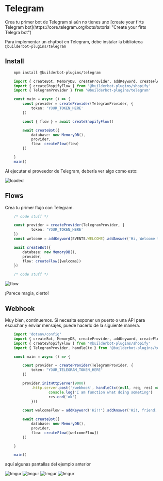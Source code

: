 
# Telegram

<Note>
Crea tu primer bot de Telegram si aún no tienes uno [create your firts Telegram bot](https://core.telegram.org/bots/tutorial "Create your firts Telegra bot")
</Note>

Para implementar un chatbot en Telegram, debe instalar la biblioteca `@builderbot-plugins/telegram`

## Install

```bash {{ title: 'npm' }}
    npm install @builderbot-plugins/telegram
```

```typescript
    import { createBot, MemoryDB, createProvider, addKeyword, createFlow, EVENTS } from '@builderbot/bot'
    import { createShopifyFlow } from '@builderbot-plugins/shopify'
    import { TelegramProvider } from '@builderbot-plugins/telegram'

    const main = async () => {
        const provider = createProvider(TelegramProvider, {
            token: 'YOUR_TOKEN_HERE'
        })

        const { flow } = await createShopifyFlow()

        await createBot({
            database: new MemoryDB(),
            provider,
            flow: createFlow(flow)
        })

    }
    main()
```
Al ejecutar el proveedor de Telegram, debería ver algo como esto:

![loaded](https://imgur.com/38pH9Ad.png)

## Flows
Crea tu primer flujo con Telegram.

```ts
    /* code stuff */

    const provider = createProvider(TelegramProvider, {
            token: 'YOUR_TOKEN_HERE'
    })
    const welcome = addKeyword(EVENTS.WELCOME).addAnswer('Hi, Welcome to Telegram!');

    await createBot({
        database: new MemoryDB(),
        provider,
        flow: createFlow([welcome])
    })

    /* code stuff */
```
![flow](https://imgur.com/VC3NvtD.png)

¡Parece magia, cierto!

## Webhook

Muy bien, continuemos. Si necesita exponer un puerto o una API para escuchar y enviar mensajes, puede hacerlo de la siguiente manera.

```typescript
    import 'dotenv/config'
    import { createBot, MemoryDB, createProvider, addKeyword, createFlow, EVENTS } from '@builderbot/bot'
    import { createShopifyFlow } from '@builderbot-plugins/shopify'
    import { TelegramProvider, handleCtx } from '@builderbot-plugins/telegram'

    const main = async () => {

        const provider = createProvider(TelegramProvider, {
            token: "YOUR_TELEGRAM_TOKEN_HERE"
        })

        provider.initHttpServer(9000)
            .http.server.post('/webhook', handleCtx((null, req, res) => {
                    console.log('I am function what doing someting')
                    res.end('ok')
            }))
        
        const welcomeFlow = addKeyword('Hi!!').addAnswer('Hi!, friend.')

        await createBot({
            database: new MemoryDB(),
            provider,
            flow: createFlow([welcomeFlow])
        })

    }

    main()
```

aquí algunas pantallas del ejemplo anterior

![Imgur](https://imgur.com/JgXOUZw.png)
![Imgur](https://imgur.com/4uRkIrg.png)
![Imgur](https://imgur.com/7XFKtUc.png)
![Imgur](https://imgur.com/2zOp2GR.png)